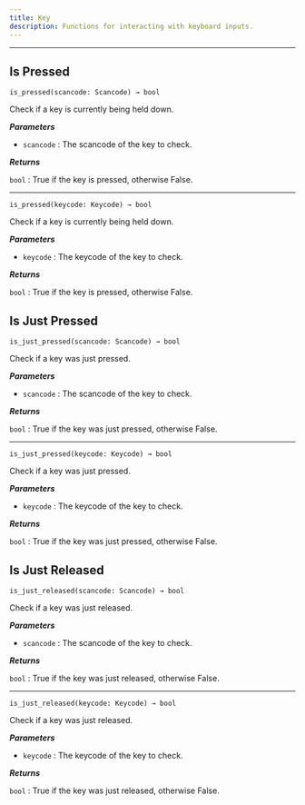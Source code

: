 ```yaml
---
title: Key
description: Functions for interacting with keyboard inputs.
---
```


---

## Is Pressed
<div className="api-card">

`is_pressed(scancode: Scancode) → bool`

Check if a key is currently being held down.

_**Parameters**_

- `scancode` : The scancode of the key to check.

_**Returns**_

`bool` : True if the key is pressed, otherwise False.

---

`is_pressed(keycode: Keycode) → bool`

Check if a key is currently being held down.

_**Parameters**_

- `keycode` : The keycode of the key to check.

_**Returns**_

`bool` : True if the key is pressed, otherwise False.

</div>

## Is Just Pressed
<div className="api-card">

`is_just_pressed(scancode: Scancode) → bool`

Check if a key was just pressed.

_**Parameters**_

- `scancode` : The scancode of the key to check.

_**Returns**_

`bool` : True if the key was just pressed, otherwise False.

---

`is_just_pressed(keycode: Keycode) → bool`

Check if a key was just pressed.

_**Parameters**_

- `keycode` : The keycode of the key to check.

_**Returns**_

`bool` : True if the key was just pressed, otherwise False.

</div>

## Is Just Released
<div className="api-card">

`is_just_released(scancode: Scancode) → bool`

Check if a key was just released.

_**Parameters**_

- `scancode` : The scancode of the key to check.

_**Returns**_

`bool` : True if the key was just released, otherwise False.

---

`is_just_released(keycode: Keycode) → bool`

Check if a key was just released.

_**Parameters**_

- `keycode` : The keycode of the key to check.

_**Returns**_

`bool` : True if the key was just released, otherwise False.

</div>
